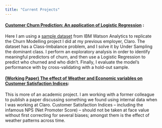 ```yaml
---
title: "Current Projects"
---
```


#### [Customer Churn Prediction: An application of Logistic Regression](http://sdhector.github.io/churn_modelling.html) :

Here I am using a [sample dataset](https://www.ibm.com/communities/analytics/watson-analytics-blog/using-customer-behavior-data-to-improve-customer-retention/) from IBM Watson Analytics to replicate the Churn Modelling project I did at my previous employer, Claro. The dataset has a Class-Imbalance problem, and I solve it by Under Sampling the dominant class. I perform an exploratory analysis in order to identify meaningful predictors of churn, and then use a Logistic Regression to predict who churned and who didn't. Finally, I evaluate the model's performance with by cross-validating with a hold-out sample. 


#### [(Working Paper) The effect of Weather and Economic variables on Customer Satisfaction Indices](http://sdhector.github.io/cs_paper.html): 

This is more of an academic project. I am working with a former colleague to publish a paper discussing something we found using internal data when I was working at Claro. Customer Satisfaction Indices -- including the infamous NPS (Net Promoter Score) -- should not be taken at face value without first correcting for several biases; amongst them is the effect of weather patterns across time. 